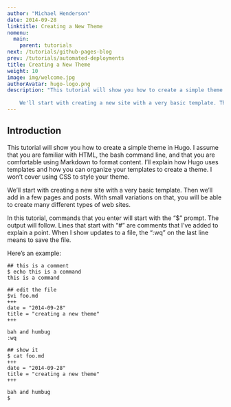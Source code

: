 ```yaml
---
author: "Michael Henderson"
date: 2014-09-28
linktitle: Creating a New Theme
nomenu:
  main:
    parent: tutorials
next: /tutorials/github-pages-blog
prev: /tutorials/automated-deployments
title: Creating a New Theme
weight: 10
image: img/welcome.jpg
authorAvatar: hugo-logo.png
description: "This tutorial will show you how to create a simple theme in Hugo. I assume that you are familiar with HTML, the bash          command line, and that you are comfortable using Markdown to format content. I'll explain how Hugo uses templates and how you can       organize your templates to create a theme. I won't cover using CSS to style your theme.
    
    We'll start with creating a new site with a very basic template. Then we'll add in a few pages and posts. With small variations on      that, you will be able to create many different types of web sites."
---
```



## Introduction

This tutorial will show you how to create a simple theme in Hugo. I assume that you are familiar with HTML, the bash command line, and that you are comfortable using Markdown to format content. I'll explain how Hugo uses templates and how you can organize your templates to create a theme. I won't cover using CSS to style your theme.

We'll start with creating a new site with a very basic template. Then we'll add in a few pages and posts. With small variations on that, you will be able to create many different types of web sites.

In this tutorial, commands that you enter will start with the "$" prompt. The output will follow. Lines that start with "#" are comments that I've added to explain a point. When I show updates to a file, the ":wq" on the last line means to save the file.

Here's an example:

```
## this is a comment
$ echo this is a command
this is a command

## edit the file
$vi foo.md
+++
date = "2014-09-28"
title = "creating a new theme"
+++

bah and humbug
:wq

## show it
$ cat foo.md
+++
date = "2014-09-28"
title = "creating a new theme"
+++

bah and humbug
$
```
